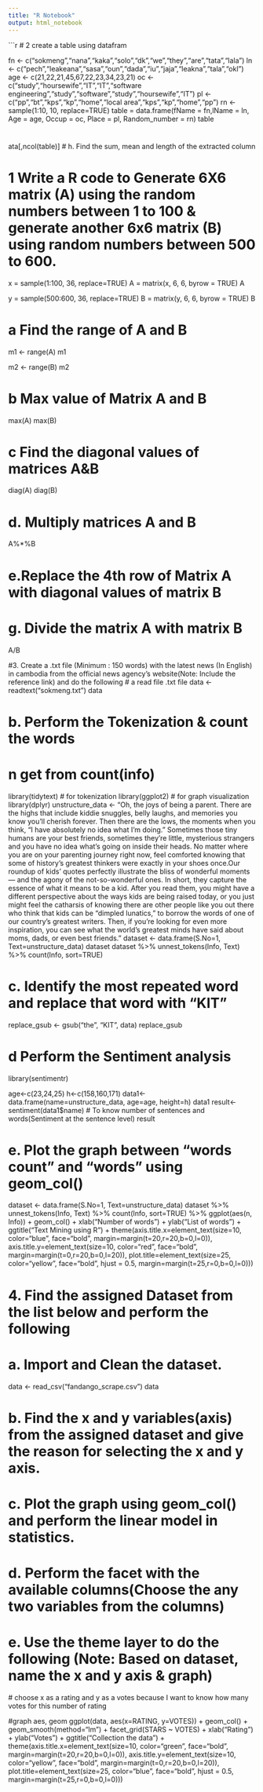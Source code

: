 ```yaml
---
title: "R Notebook"
output: html_notebook
---
```



```r

# 2 create a table using datafram

fn <- c("sokmeng","nana","kaka","solo","dk","we","they","are","tata","lala")
ln <- c("pech","leakeana","sasa","oun","dada","iu","jaja","leakna","tala","okl")
age <- c(21,22,21,45,67,22,23,34,23,21)
oc <- c("study","hoursewife","IT","IT","software engineering","study","software","study","hoursewife","IT")
pl <- c("pp","bt","kps","kp","home","local area","kps","kp","home","pp")
rn <- sample(1:10, 10, replace=TRUE)
table = data.frame(fName = fn,lName = ln, Age = age, Occup = oc, Place = pl, Random_number = rn)
table

# 
ata[,ncol(table)]
# h.	Find the sum, mean and length of the extracted column



# 1	Write a R code to Generate 6X6 matrix (A) using the random numbers between 1 to 100 & generate another 6x6 matrix (B) using random numbers between 500 to 600.

x = sample(1:100, 36, replace=TRUE)
A = matrix(x, 6, 6, byrow = TRUE)
A
 

y = sample(500:600, 36, replace=TRUE)
B = matrix(y, 6, 6, byrow = TRUE)
B

# a  Find the range of A and B
m1 <- range(A)
m1

m2 <- range(B)
m2

# b Max value of Matrix A and B
max(A)
max(B)

# c Find the diagonal values of matrices A&B

diag(A)
diag(B)

# d.	Multiply matrices A and B

A%*%B

# e.Replace the 4th row of Matrix A with diagonal values of matrix B

# g.	Divide the matrix A with matrix B

A/B



#3. Create a .txt file (Minimum : 150 words) with the latest news (In English) in cambodia from the official news agency’s website(Note: Include the reference link) and do the following
# a read file .txt file
data <- readtext("sokmeng.txt")
data

# b.	Perform the Tokenization & count the words

# n get from count(info)
library(tidytext) # for tokenization
library(ggplot2) # for graph visualization
library(dplyr)
unstructure_data <- "Oh, the joys of being a parent. There are the highs that include kiddie snuggles, belly laughs, and memories you know you’ll cherish forever. Then there are the lows, the moments when you think, “I have absolutely no idea what I’m doing.” Sometimes those tiny humans are your best friends, sometimes they’re little, mysterious strangers and you have no idea what’s going on inside their heads. No matter where you are on your parenting journey right now, feel comforted knowing that some of history’s greatest thinkers were exactly in your shoes once.Our roundup of kids' quotes perfectly illustrate the bliss of wonderful moments — and the agony of the not-so-wonderful ones. In short, they capture the essence of what it means to be a kid. After you read them, you might have a different perspective about the ways kids are being raised today, or you just might feel the catharsis of knowing there are other people like you out there who think that kids can be “dimpled lunatics,” to borrow the words of one of our country’s greatest writers. Then, if you’re looking for even more inspiration, you can see what the world’s greatest minds have said about moms, dads, or even best friends."
dataset <- data.frame(S.No=1, Text=unstructure_data)
dataset
dataset %>% 
  unnest_tokens(Info, Text) %>%
  count(Info, sort=TRUE)

# c.	Identify the most repeated word and replace that word with “KIT”
replace_gsub <- gsub("the", "KIT", data)
replace_gsub

# d	Perform the Sentiment analysis
library(sentimentr)

age<-c(23,24,25)
h<-c(158,160,171)
data1<-data.frame(name=unstructure_data, age=age, height=h)
data1
result<- sentiment(data1$name) # To know number of sentences and words(Sentiment at the sentence level)
result

# e.	Plot the graph between “words count” and “words” using geom_col()
dataset <- data.frame(S.No=1, Text=unstructure_data)
dataset %>% 
  unnest_tokens(Info, Text) %>%
  count(Info, sort=TRUE) %>% 
  ggplot(aes(n, Info)) + geom_col() + 
    xlab("Number of words") +
    ylab("List of words") +
    ggtitle("Text Mining using R") +
   theme(axis.title.x=element_text(size=10, color="blue", face="bold", margin=margin(t=20,r=20,b=0,l=0)),
          axis.title.y=element_text(size=10, color="red", face="bold", margin=margin(t=0,r=20,b=0,l=20)),
         plot.title=element_text(size=25, color="yellow", face="bold", hjust = 0.5, margin=margin(t=25,r=0,b=0,l=0)))
  
	
	   
# 4. Find the assigned Dataset from the list below and perform the following 

# a.	Import and Clean the dataset.
 data <- read_csv("fandango_scrape.csv")
 data
 
# b.	Find the x and y variables(axis) from the assigned dataset and give the reason for selecting the x and y axis. 
# c.	Plot the graph using geom_col() and perform the linear model in statistics.
# d.	Perform the facet with the available columns(Choose the any two variables from the columns)
# e.	Use the theme layer to do the following (Note: Based on dataset, name the x and y axis & graph)

 
 # choose x as a rating and y as a votes because I want to know how many votes for this number of rating 

 
 #graph aes, geom
ggplot(data, aes(x=RATING, y=VOTES)) + geom_col() + geom_smooth(method="lm") +
    facet_grid(STARS ~ VOTES) +
    xlab("Rating") +
    ylab("Votes") +
    ggtitle("Collection the data") +
    theme(axis.title.x=element_text(size=10, color="green", face="bold", margin=margin(t=20,r=20,b=0,l=0)),
          axis.title.y=element_text(size=10, color="yellow", face="bold", margin=margin(t=0,r=20,b=0,l=20)),
          plot.title=element_text(size=25, color="blue", face="bold", hjust = 0.5, margin=margin(t=25,r=0,b=0,l=0)))
      